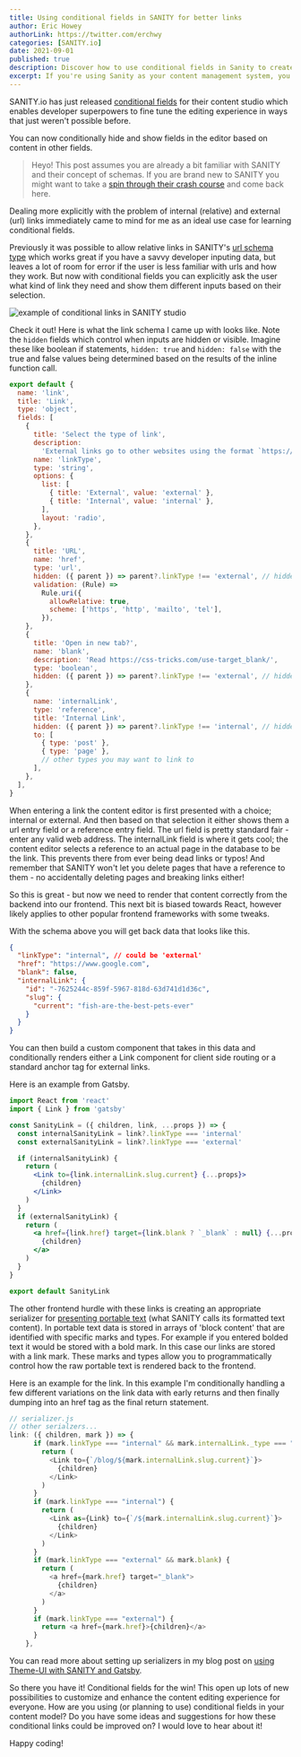```yaml
---
title: Using conditional fields in SANITY for better links
author: Eric Howey
authorLink: https://twitter.com/erchwy
categories: [SANITY.io]
date: 2021-09-01
published: true
description: Discover how to use conditional fields in Sanity to create better links for your website. Learn how to streamline your content creation and publishing process.
excerpt: If you're using Sanity as your content management system, you can use conditional fields to create better links for your website. By doing so, you can streamline your content creation process and make it easier for your team to manage your website. In this article, we'll show you how to use conditional fields in Sanity to create dynamic links that change based on the content of your website.
---
```


SANITY.io has just released [conditional fields](https://www.sanity.io/docs/conditional-fields) for their content studio which enables developer superpowers to fine tune the editing experience in ways that just weren't possible before.

You can now conditionally hide and show fields in the editor based on content in other fields.

> Heyo! This post assumes you are already a bit familiar with SANITY and their concept of schemas. If you are brand new to SANITY you might want to take a [spin through their crash course](https://www.sanity.io/docs/getting-started) and come back here.

Dealing more explicitly with the problem of internal (relative) and external (url) links immediately came to mind for me as an ideal use case for learning conditional fields.

Previously it was possible to allow relative links in SANITY's [url schema type](https://www.sanity.io/docs/url-type) which works great if you have a savvy developer inputing data, but leaves a lot of room for error if the user is less familiar with urls and how they work. But now with conditional fields you can explicitly ask the user what kind of link they need and show them different inputs based on their selection.

![example of conditional links in SANITY studio](/src/pages/writing/using-conditional-fields-in-sanity-for-better-links/conditionalLinks-demo.gif)

Check it out! Here is what the link schema I came up with looks like. Note the `hidden` fields which control when inputs are hidden or visible. Imagine these like boolean if statements, `hidden: true` and `hidden: false` with the true and false values being determined based on the results of the inline function call.

```js
export default {
  name: 'link',
  title: 'Link',
  type: 'object',
  fields: [
    {
      title: 'Select the type of link',
      description:
        'External links go to other websites using the format `https://www.google.com`. Internal links are restricted to other pages in the SANITY database.',
      name: 'linkType',
      type: 'string',
      options: {
        list: [
          { title: 'External', value: 'external' },
          { title: 'Internal', value: 'internal' },
        ],
        layout: 'radio',
      },
    },
    {
      title: 'URL',
      name: 'href',
      type: 'url',
      hidden: ({ parent }) => parent?.linkType !== 'external', // hidden if link type is not external
      validation: (Rule) =>
        Rule.uri({
          allowRelative: true,
          scheme: ['https', 'http', 'mailto', 'tel'],
        }),
    },
    {
      title: 'Open in new tab?',
      name: 'blank',
      description: 'Read https://css-tricks.com/use-target_blank/',
      type: 'boolean',
      hidden: ({ parent }) => parent?.linkType !== 'external', // hidden if link type is not external
    },
    {
      name: 'internalLink',
      type: 'reference',
      title: 'Internal Link',
      hidden: ({ parent }) => parent?.linkType !== 'internal', // hidden if link type is not internal
      to: [
        { type: 'post' },
        { type: 'page' },
        // other types you may want to link to
      ],
    },
  ],
}
```

When entering a link the content editor is first presented with a choice; internal or external. And then based on that selection it either shows them a url entry field or a reference entry field. The url field is pretty standard fair - enter any valid web address. The internalLink field is where it gets cool; the content editor selects a reference to an actual page in the database to be the link. This prevents there from ever being dead links or typos! And remember that SANITY won't let you delete pages that have a reference to them - no accidentally deleting pages and breaking links either!

So this is great - but now we need to render that content correctly from the backend into our frontend. This next bit is biased towards React, however likely applies to other popular frontend frameworks with some tweaks.

With the schema above you will get back data that looks like this.

```json
{
  "linkType": "internal", // could be 'external'
  "href": "https://www.google.com",
  "blank": false,
  "internalLink": {
    "id": "-7625244c-859f-5967-818d-63d741d1d36c",
    "slug": {
      "current": "fish-are-the-best-pets-ever"
    }
  }
}
```

You can then build a custom component that takes in this data and conditionally renders either a Link component for client side routing or a standard anchor tag for external links.

Here is an example from Gatsby.

```jsx
import React from 'react'
import { Link } from 'gatsby'

const SanityLink = ({ children, link, ...props }) => {
  const internalSanityLink = link?.linkType === 'internal'
  const externalSanityLink = link?.linkType === 'external'

  if (internalSanityLink) {
    return (
      <Link to={link.internalLink.slug.current} {...props}>
        {children}
      </Link>
    )
  }
  if (externalSanityLink) {
    return (
      <a href={link.href} target={link.blank ? `_blank` : null} {...props}>
        {children}
      </a>
    )
  }
}

export default SanityLink
```

The other frontend hurdle with these links is creating an appropriate serializer for [presenting portable text](https://www.sanity.io/docs/presenting-block-text) (what SANITY calls its formatted text content). In portable text data is stored in arrays of 'block content' that are identified with specific marks and types. For example if you entered bolded text it would be stored with a bold mark. In this case our links are stored with a link mark. These marks and types allow you to programmatically control how the raw portable text is rendered back to the frontend.

Here is an example for the link. In this example I'm conditionally handling a few different variations on the link data with early returns and then finally dumping into an href tag as the final return statement.

```js
// serializer.js
// other serialzers...
link: ({ children, mark }) => {
      if (mark.linkType === "internal" && mark.internalLink._type === "post") {
        return (
          <Link to={`/blog/${mark.internalLink.slug.current}`}>
            {children}
          </Link>
        )
      }
      if (mark.linkType === "internal") {
        return (
          <Link as={Link} to={`/${mark.internalLink.slug.current}`}>
            {children}
          </Link>
        )
      }
      if (mark.linkType === "external" && mark.blank) {
        return (
          <a href={mark.href} target="_blank">
            {children}
          </a>
        )
      }
      if (mark.linkType === "external") {
        return <a href={mark.href}>{children}</a>
      }
    },
```

You can read more about setting up serializers in my blog post on [using Theme-UI with SANITY and Gatsby](/writing/using-theme-ui-with-sanity/).

So there you have it! Conditional fields for the win! This open up lots of new possibilities to customize and enhance the content editing experience for everyone. How are you using (or planning to use) conditional fields in your content model? Do you have some ideas and suggestions for how these conditional links could be improved on? I would love to hear about it!

Happy coding!

